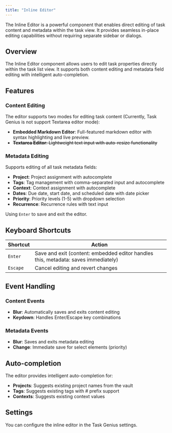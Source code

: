 ```yaml
---
title: "Inline Editor"
---
```



The Inline Editor is a powerful component that enables direct editing of task content and metadata within the task view. It provides seamless in-place editing capabilities without requiring separate sidebar or dialogs.

<VersionCallout version="8.9.0" />

## Overview

The Inline Editor component allows users to edit task properties directly within the task list view. It supports both content editing and metadata field editing with intelligent auto-completion.

## Features

### Content Editing

The editor supports two modes for editing task content (Currently, Task Genius is not support Textarea editor mode):

- **Embedded Markdown Editor**: Full-featured markdown editor with syntax highlighting and live preview.
- ~~**Textarea Editor**: Lightweight text input with auto-resize functionality~~

### Metadata Editing

Supports editing of all task metadata fields:

- **Project**: Project assignment with autocomplete
- **Tags**: Tag management with comma-separated input and autocomplete
- **Context**: Context assignment with autocomplete
- **Dates**: Due date, start date, and scheduled date with date picker
- **Priority**: Priority levels (1-5) with dropdown selection
- **Recurrence**: Recurrence rules with text input

Using `Enter` to save and exit the editor.

## Keyboard Shortcuts

| Shortcut | Action                                                                             |
| -------- | ---------------------------------------------------------------------------------- |
| `Enter`  | Save and exit (content: embedded editor handles this, metadata: saves immediately) |
| `Escape` | Cancel editing and revert changes                                                  |

## Event Handling

### Content Events

- **Blur**: Automatically saves and exits content editing
- **Keydown**: Handles Enter/Escape key combinations

### Metadata Events

- **Blur**: Saves and exits metadata editing
- **Change**: Immediate save for select elements (priority)

## Auto-completion

The editor provides intelligent auto-completion for:

- **Projects**: Suggests existing project names from the vault
- **Tags**: Suggests existing tags with # prefix support
- **Contexts**: Suggests existing context values

## Settings

You can configure the inline editor in the Task Genius settings.
